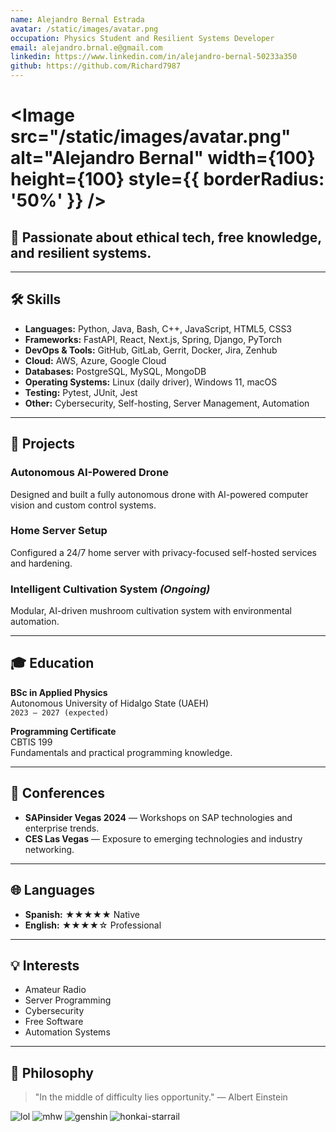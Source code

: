 ```yaml
---
name: Alejandro Bernal Estrada
avatar: /static/images/avatar.png
occupation: Physics Student and Resilient Systems Developer
email: alejandro.brnal.e@gmail.com
linkedin: https://www.linkedin.com/in/alejandro-bernal-50233a350
github: https://github.com/Richard7987
---
```



# <Image src="/static/images/avatar.png" alt="Alejandro Bernal" width={100} height={100} style={{ borderRadius: '50%' }} />

## 📖 Passionate about ethical tech, free knowledge, and resilient systems.

---

## 🛠️ Skills

- **Languages:** Python, Java, Bash, C++, JavaScript, HTML5, CSS3  
- **Frameworks:** FastAPI, React, Next.js, Spring, Django, PyTorch  
- **DevOps & Tools:** GitHub, GitLab, Gerrit, Docker, Jira, Zenhub  
- **Cloud:** AWS, Azure, Google Cloud  
- **Databases:** PostgreSQL, MySQL, MongoDB  
- **Operating Systems:** Linux (daily driver), Windows 11, macOS  
- **Testing:** Pytest, JUnit, Jest  
- **Other:** Cybersecurity, Self-hosting, Server Management, Automation

---

## 🧠 Projects

### Autonomous AI-Powered Drone
Designed and built a fully autonomous drone with AI-powered computer vision and custom control systems.

### Home Server Setup
Configured a 24/7 home server with privacy-focused self-hosted services and hardening.

### Intelligent Cultivation System *(Ongoing)*
Modular, AI-driven mushroom cultivation system with environmental automation.

---

## 🎓 Education

**BSc in Applied Physics**  
Autonomous University of Hidalgo State (UAEH)  
`2023 – 2027 (expected)`

**Programming Certificate**  
CBTIS 199  
Fundamentals and practical programming knowledge.

---

## 📅 Conferences

- **SAPinsider Vegas 2024** — Workshops on SAP technologies and enterprise trends.  
- **CES Las Vegas** — Exposure to emerging technologies and industry networking.

---

## 🌐 Languages

- **Spanish:** ★★★★★ Native  
- **English:** ★★★★☆ Professional

---

## 💡 Interests

- Amateur Radio  
- Server Programming  
- Cybersecurity  
- Free Software  
- Automation Systems

---

## 🧭 Philosophy

> "In the middle of difficulty lies opportunity." — Albert Einstein


<div className="grid grid-cols-4 gap-4">
  <img alt="lol" src="/static/images/about/league-of-legends.svg" title="League of Legends" />
  <img
    alt="mhw"
    src="/static/images/about/mhw_research_commission_crest.svg"
    title="Monster Hunter: World"
  />
  <img alt="genshin" src="/static/images/about/genshin-impact.svg" title="Genshin Impact" />
  <img
    alt="honkai-starrail"
    src="/static/images/about/honkai-star-rail.svg"
    title="Honkai Star Rail"
  />
</div>

